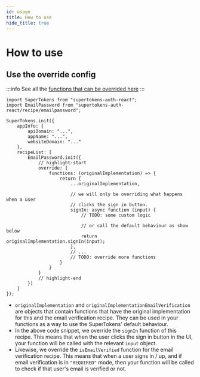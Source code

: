 ```yaml
---
id: usage
title: How to use
hide_title: true
---
```



# How to use

## Use the override config

:::info
See all the [functions that can be overrided here](https://supertokens.com/docs/auth-react/modules/recipe_emailpassword.html#RecipeInterface)
:::

<FrontendSDKTabs>
<TabItem value="reactjs">

```tsx
import SuperTokens from "supertokens-auth-react";
import EmailPassword from "supertokens-auth-react/recipe/emailpassword";

SuperTokens.init({
    appInfo: {
        apiDomain: "...",
        appName: "...",
        websiteDomain: "..."
    },
    recipeList: [
        EmailPassword.init({
            // highlight-start
            override: {
                functions: (originalImplementation) => {
                    return {
                        ...originalImplementation,

                        // we will only be overriding what happens when a user
                        // clicks the sign in button.
                        signIn: async function (input) {
                            // TODO: some custom logic

                            // or call the default behaviour as show below
                            return originalImplementation.signIn(input);
                        },
                        // ...
                        // TODO: override more functions
                    }
                }
            }
            // highlight-end
        })
    ]
});
```
</TabItem>
</FrontendSDKTabs>

- `originalImplementation` and `originalImplementationEmailVerification` are objects that contain functions that have the original implementation for this and the email verification recipe. They can be used in your functions as a way to use the SuperTokens' default behaviour.
- In the above code snippet, we override the `signIn` function of this recipe. This means that when the user clicks the sign in button in the UI, your function will be called with the relevant `input` object.
- Likewise, we override the `isEmailVerified` function for the email verification recipe. This means that when a user signs in / up, and if email verification is in `"REQUIRED"` mode, then your function will be called to check if that user's email is verified or not.